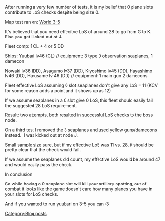 After running a very few number of tests, it is my belief that 0 plane slots contribute to LoS checks despite being size 0.



Map test ran on: [[World 3|World 3-5]]

It's believed that you need effecitve LoS of around 28 to go from G to K.  Else you get kicked out at J.

Fleet comp: 1 CL + 4 or 5 DD

Ships: Yuubari lv46 (CL) // equipment: 3 type 0 observation seaplanes, 1 damecon

Nowaki lv36 (DD), Asagumo lv37 (DD), Kiyoshimo lv45 (DD), Hayashimo lv46 (DD), Harusame lv 46 (DD) // equipment: 1 main gun 2 damecons

Fleet effective LoS assuming 0 slot seaplanes don't give any LoS = 11 (KCV for some reason adds a point and it shows up as 12)

If we assume seaplanes in a 0 slot give 0 LoS, this fleet should easily fail the suggested 28 LoS requirement.

Result: two attempts, both resulted in successful LoS checks to the boss node.

On a third test I removed the 3 seaplanes and used yellow guns/damecons instead.  I was kicked out at node J.



Small sample size sure, but if my effective LoS was 11 vs. 28, it should be pretty clear that the check would fail.

If we assume the seaplanes did count, my effective LoS would be around 47 and would easily pass the check.



In conclusion:

So while having a 0 seaplane slot will kill your artillery spotting, out of combat it looks like the game doesn't care how many planes you have in your slots for LoS checks.

And if you wanted to run yuubari on 3-5 you can :3
[[Category:Blog posts]]